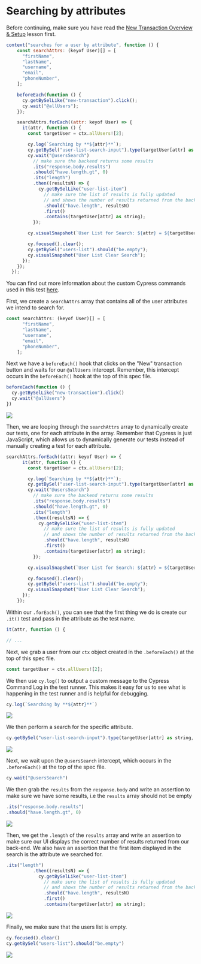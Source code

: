 # Searching by attributes

Before continuing, make sure you have read the [New Transaction Overview & Setup](New%20Transaction%20Overview%20&%20Setup%207b6d9e5eb7bd4fc6b712c17a0e1e892b.md) lesson first.

```js
context("searches for a user by attribute", function () {
    const searchAttrs: (keyof User)[] = [
      "firstName",
      "lastName",
      "username",
      "email",
      "phoneNumber",
    ];

    beforeEach(function () {
      cy.getBySelLike("new-transaction").click();
      cy.wait("@allUsers");
    });

    searchAttrs.forEach((attr: keyof User) => {
      it(attr, function () {
        const targetUser = ctx.allUsers![2];

        cy.log(`Searching by **${attr}**`);
        cy.getBySel("user-list-search-input").type(targetUser[attr] as string, { force: true });
        cy.wait("@usersSearch")
          // make sure the backend returns some results
          .its("response.body.results")
          .should("have.length.gt", 0)
          .its("length")
          .then((resultsN) => {
            cy.getBySelLike("user-list-item")
              // make sure the list of results is fully updated
              // and shows the number of results returned from the backend
              .should("have.length", resultsN)
              .first()
              .contains(targetUser[attr] as string);
          });

        cy.visualSnapshot(`User List for Search: ${attr} = ${targetUser[attr]}`);

        cy.focused().clear();
        cy.getBySel("users-list").should("be.empty");
        cy.visualSnapshot("User List Clear Search");
      });
    });
  });

```

You can find out more information about the custom Cypress commands used in this test [here](/real-world-examples/custom-cypress-commands).

First, we create a `searchAttrs` array that contains all of the user attributes we intend to search for.

```js
const searchAttrs: (keyof User)[] = [
      "firstName",
      "lastName",
      "username",
      "email",
      "phoneNumber",
    ];

```

Next we have a `beforeEach()` hook that clicks on the "New" transaction button and waits for our `@allUsers` intercept. Remember, this intercept occurs in the `beforeEach()` hook at the top of this spec file.

```js
beforeEach(function () {
  cy.getBySelLike("new-transaction").click()
  cy.wait("@allUsers")
})
```

![](/images/real-world-examples/new-transactions/searching-by-attributes/Screen_Shot_2021-09-16_at_8.59.28_AM.png)

Then, we are looping through the `searchAttrs` array to dynamically create our tests, one for each attribute in the array. Remember that Cypress is just JavaScript, which allows us to dynamically generate our tests instead of manually creating a test for each attribute.

```js
searchAttrs.forEach((attr: keyof User) => {
      it(attr, function () {
        const targetUser = ctx.allUsers![2];

        cy.log(`Searching by **${attr}**`);
        cy.getBySel("user-list-search-input").type(targetUser[attr] as string, { force: true });
        cy.wait("@usersSearch")
          // make sure the backend returns some results
          .its("response.body.results")
          .should("have.length.gt", 0)
          .its("length")
          .then((resultsN) => {
            cy.getBySelLike("user-list-item")
              // make sure the list of results is fully updated
              // and shows the number of results returned from the backend
              .should("have.length", resultsN)
              .first()
              .contains(targetUser[attr] as string);
          });

        cy.visualSnapshot(`User List for Search: ${attr} = ${targetUser[attr]}`);

        cy.focused().clear();
        cy.getBySel("users-list").should("be.empty");
        cy.visualSnapshot("User List Clear Search");
      });
    });

```

Within our `.forEach()`, you can see that the first thing we do is create our `.it()` test and pass in the attribute as the test name.

```js
it(attr, function () {

// ...

```

Next, we grab a user from our `ctx` object created in the `.beforeEach()` at the top of this spec file.

```js
const targetUser = ctx.allUsers![2];

```

We then use `cy.log()` to output a custom message to the Cypress Command Log in the test runner. This makes it easy for us to see what is happening in the test runner and is helpful for debugging.

```js
cy.log(`Searching by **${attr}**`)
```

![](/images/real-world-examples/new-transactions/searching-by-attributes/Screen_Shot_2021-09-16_at_9.01.48_AM.png)

We then perform a search for the specific attribute.

```js
cy.getBySel("user-list-search-input").type(targetUser[attr] as string, { force: true });

```

![](/images/real-world-examples/new-transactions/searching-by-attributes/Screen_Shot_2021-09-16_at_9.02.29_AM.png)

Next, we wait upon the `@usersSearch` intercept, which occurs in the `.beforeEach()` at the top of the spec file.

```js
cy.wait("@usersSearch")
```

We then grab the `results` from the `response.body` and write an assertion to make sure we have some results, i.e the `results` array should not be empty

```js
.its("response.body.results")
.should("have.length.gt", 0)

```

![](/images/real-world-examples/new-transactions/searching-by-attributes/Screen_Shot_2021-09-16_at_9.03.24_AM.png)

Then, we get the `.length` of the `results` array and write an assertion to make sure our UI displays the correct number of results returned from our back-end. We also have an assertion that the first item displayed in the search is the attribute we searched for.

```js
.its("length")
          .then((resultsN) => {
            cy.getBySelLike("user-list-item")
              // make sure the list of results is fully updated
              // and shows the number of results returned from the backend
              .should("have.length", resultsN)
              .first()
              .contains(targetUser[attr] as string);

```

![](/images/real-world-examples/new-transactions/searching-by-attributes/Screen_Shot_2021-09-16_at_9.03.54_AM.png)

Finally, we make sure that the users list is empty.

```js
cy.focused().clear()
cy.getBySel("users-list").should("be.empty")
```

![](/images/real-world-examples/new-transactions/searching-by-attributes/Screen_Shot_2021-09-16_at_9.04.28_AM.png)
